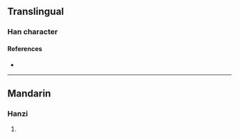 {{character info/new}}
==Translingual==

===Han character===
{{Han char|rn=85|rad=水|as=16|sn=19|four=|canj=ESMB,XESMB|ids=⿰氵翯}}

====References====
* {{Han ref|kx=0660.170|dkj=18669|dj=1070.100|hdz=31786.030|uh=7025|ud=28709}}

----

==Mandarin==

===Hanzi===
{{cmn-hanzi|pin=[[xuè]] ([[xue4]])|wg=hsüeh<sup>4</sup>}}

# {{defn|lang=cmn|sort=水16}}